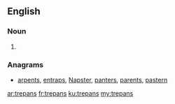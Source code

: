 ==English==

===Noun===
{{head|en}}

# {{plural of|trepan}}

===Anagrams===
* [[arpents#English|arpents]], [[entraps#English|entraps]], [[Napster#English|Napster]], [[panters#English|panters]], [[parents#English|parents]], [[pastern#English|pastern]]

[[ar:trepans]]
[[fr:trepans]]
[[ku:trepans]]
[[my:trepans]]